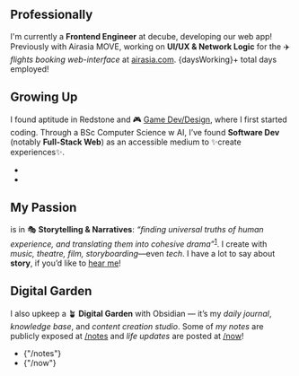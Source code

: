 
## <Icon name="lucide:briefcase" /> Professionally


I'm currently a **Frontend Engineer** at <Favicon img={DecubeIcon} alt="decube logo" url="https://decube.io" backgroundColor="white">decube</Favicon>, developing our web app! Previously with <Favicon img={AirasiaMoveIcon}  alt="airasia MOVE logo" url="https://www.linkedin.com/company/airasia-super-app/mycompany/">Airasia MOVE</Favicon>, working on **UI/UX & Network Logic** for the ✈️ _flights booking web-interface_ at [airasia.com](https://airasia.com). {daysWorking}+ total days employed!

## <Icon name="lucide:user-cog" /> Growing Up

I found aptitude in Redstone and 🎮 [Game Dev/Design](https://www.planetminecraft.com/member/calebchan/), where I first started coding. Through a <Favicon img={UoNIcon} url="https://www.nottingham.ac.uk/" alt="University of Nottingham logo">BSc Computer Science w AI</Favicon>, I’ve found **Software Dev** (notably **Full-Stack Web**) as an accessible medium to ✨create experiences✨.

<ul class="flex-row">
  <li>
    <SocialLink link="LINKEDIN" extArrow />
  </li>
  <li>
    <SocialLink link="CV" extArrow />
  </li>
</ul>

## <Icon name="lucide:flame" /> My Passion

is in 🎭 **Storytelling & Narratives**: _“finding universal truths of human experience, and translating them into cohesive drama”_<sup><a href="https://www.helpingwritersbecomeauthors.com/a-writer-or-a-storyteller">1</a></sup>. I create with _music, theatre, film, storyboarding_—even _tech_. I have a lot to say about **story**, if you’d like to [hear me](/notes)!

## <Icon name="lucide:trees" /> Digital Garden

I also upkeep a 🪴 **Digital Garden** with <Favicon img={ObsidianIcon} alt="obsidian logo" url="https://obsidian.md">Obsidian</Favicon> — it’s my _daily journal_, _knowledge base_, and _content creation studio_. Some of _my notes_ are publicly exposed at [/notes](/notes) and _life updates_ are posted at [/now](/now)!

<ul class="flex-row">
  <li>
    <TagWIcon as="a" href="/notes" iconName="lucide:trees">
      {"/notes"}
    </TagWIcon>
  </li>
  <li>
    <TagWIcon as="a" href="/now" iconName="lucide:timer-reset">
      {"/now"}
    </TagWIcon>
  </li>
</ul>
